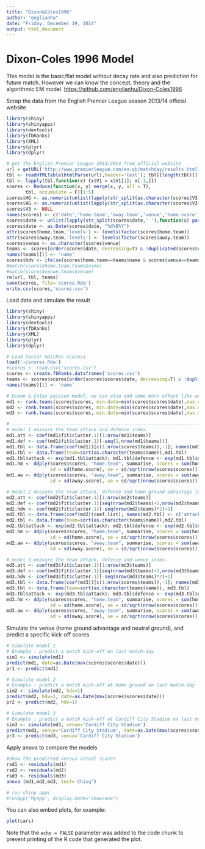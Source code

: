 ```yaml
---
title: "Dixon&Coles1996"
author: "englianhu"
date: "Friday, December 19, 2014"
output: html_document
---
```

# Dixon-Coles 1996 Model

This model is the basic/flat model without decay rate and also prediction for future match. However we can know the concept, theory and the algorithmic EM model. <https://github.com/englianhu/Dixon-Coles1996>

Scrap the data from the English Premier League season 2013/14 official website
```r
library(shiny)
library(shinyapps)
library(devtools)
library(fbRanks)
library(XML)
library(plyr)
library(dplyr)

# get the English Premier League 2013/2014 from official website
url = getURL('http://www.premierleague.com/en-gb/matchday/results.html?paramClubId=ALL&paramComp_8=true&paramSeason=2013-2014&view=.scoresSeason')
tbl <- readHTMLTable(htmlParse(url),header='text'); tbl[[length(tbl)]] <- NULL
tbl <- lapply(tbl,function(x) {x$V1 = x$V1[1]; x[-1,]})
scores <- Reduce(function(x, y) merge(x, y, all = T), 
       tbl, accumulate = F)[1:5]
scores$HG <- as.numeric(unlist(lapply(str_split(as.character(scores$V3),'-'),function(x) x[1])))
scores$AG <- as.numeric(unlist(lapply(str_split(as.character(scores$V3),'-'),function(x) x[2])))
scores$V3 <- NULL
names(scores) <- c('date','home.team','away.team','venue','home.score','away.score')
scores$date <- unlist(lapply(str_split(scores$date,' '),function(x) paste(x[-1],collapse='')))
scores$date <- as.Date(scores$date, "%d%B%Y")
attr(scores$home.team,'levels') <- levels(factor(scores$home.team))
attr(scores$away.team,'levels') <- levels(factor(scores$away.team))
scores$venue <- as.character(scores$venue)
teams <- scores[order(scores$date, decreasing=T) & !duplicated(scores$venue),][c('home.team','venue')]
names(teams)[1] <- 'name'
scores$hdv <- ifelse(scores$home.team==teams$name & scores$venue==teams$venue, 1, 0) # scoresa error:only 33 matches home ground among 380 matches
#match(scores$home.team,teams$name)
#match(scores$venue,teams$venue)
rm(url, tbl, teams)
save(scores, file='scores.Rda')
write.csv(scores,'scores.csv')
```

Load data and simulate the result
```r
library(shiny)
library(shinyapps)
library(devtools)
library(fbRanks)
library(XML)
library(plyr)
library(dplyr)

# Load soccer matches scoresa
load('~/scores.Rda')
#scores <- read.csv('scores.csv')
scores <- create.fbRanks.dataframes('scores.csv')
teams <- scores$scores[order(scores$scores$date, decreasing=T) & !duplicated(scores$scores$venue),][c('home.team','venue')]
names(teams)[1] <- 'name'

# Dixon & Coles poisson model, we can also add some more effect like weather, pitch condition, home ground advantages etc.
md1 <- rank.teams(scores$scores, min.date=min(scores$scores$date),max.date=max(scores$scores$date), silent=T) #without other effects
md2 <- rank.teams(scores$scores, min.date=min(scores$scores$date),max.date=max(scores$scores$date), silent=T) #with home team advantage
md3 <- rank.teams(scores$scores, min.date=min(scores$scores$date),max.date=max(scores$scores$date), silent=T, add='venue') #with venue effects

# -------------------------------------------------------------------------------
# model 1 measure the team attack and defence index.
md1.att <- coef(md1$fit$cluster.1)[1:nrow(md1$teams)]
md1.def <- coef(md1$fit$cluster.1)[-seq(1,nrow(md1$teams))]
md1.tbl <- data.frame(coef(md1))[c(1:nrow(scores$teams)),-1]; names(md1.tbl) <- c('attack','defence')
md1.tbl <- data.frame(team=sort(as.character(teams$name)),md1.tbl)
md1.tbl$attack <- exp(md1.tbl$attack); md1.tbl$defence <- exp(md1.tbl$defence); row.names(md1.tbl) <- NULL
md1.hm <- ddply(scores$scores, "home.team", summarise, scores = sum(home.score), mean = mean(home.score),
                sd = sd(home.score), se = sd/sqrt(nrow(scores$scores)))
md1.aw <- ddply(scores$scores, "away.team", summarise, scores = sum(away.score), mean  = mean(away.score),
                sd = sd(away.score), se = sd/sqrt(nrow(scores$scores)))

# model 2 measure the team attack, defence and home ground advantage index.
md2.att <- coef(md2$fit$cluster.1)[1:nrow(md2$teams)]
md2.def <- coef(md2$fit$cluster.1)[seq(nrow(md2$teams)+2,nrow(md2$teams)*2)-1]
md2.hdv <- coef(md2$fit$cluster.1)[-seq(nrow(md2$teams)*2)+1]
md2.tbl <- data.frame(coef(md2)$coef.list); names(md2.tbl) <- c('attack','defence','hdv')
md2.tbl <- data.frame(team=sort(as.character(teams$name)),md2.tbl)
md2.tbl$attack <- exp(md2.tbl$attack); md2.tbl$defence <- exp(md2.tbl$defence); row.names(md2.tbl) <- NULL
md2.hm <- ddply(scores$scores, "home.team", summarise, scores = sum(home.score), mean = mean(home.score),
                sd = sd(home.score), se = sd/sqrt(nrow(scores$scores)))
md2.aw <- ddply(scores$scores, "away.team", summarise, scores = sum(away.score), mean  = mean(away.score),
                sd = sd(away.score), se = sd/sqrt(nrow(scores$scores)))

# model 3 measure the team attack, defence and venue index.
md3.att <- coef(md3$fit$cluster.1)[1:nrow(md3$teams)]
md3.def <- coef(md3$fit$cluster.1)[seq(nrow(md3$teams)+2,nrow(md3$teams)*2)-1]
md3.hdv <- coef(md3$fit$cluster.1)[-seq(nrow(md3$teams)*2)+1]
md3.tbl <- data.frame(coef(md3))[c(1:nrow(scores$teams)),-1]; names(md3.tbl) <- c('attack','defence')
md3.tbl <- data.frame(team=sort(as.character(teams$name)), md3.tbl)
md3.tbl$attack <- exp(md3.tbl$attack); md3.tbl$defence <- exp(md3.tbl$defence); row.names(md3.tbl) <- NULL
md3.hm <- ddply(scores$scores, "home.team", summarise, scores = sum(home.score), mean = mean(home.score),
                sd = sd(home.score), se = sd/sqrt(nrow(scores$scores)))
md3.aw <- ddply(scores$scores, "away.team", summarise, scores = sum(away.score), mean  = mean(away.score),
                sd = sd(away.score), se = sd/sqrt(nrow(scores$scores)))
```

Simulate the venue (home ground advantage and neutral ground), and predict a specific kick-off scores
```r
# Simulate model 1
# Example : predict a match kick-off on last match-day
sim1 <- simulate(md1)
predict(md1, date=as.Date(max(scores$scores$date)))
pr1 <- predict(md1)

# Simulate model 2
# Example : predict a match kick-off at home ground on last match-day
sim2 <- simulate(md2, hdv=1)
predict(md2, hdv=1, date=as.Date(max(scores$scores$date)))
pr2 <- predict(md2, hdv=1)

# Simulate model 3
# Example : predict a match kick-off at Cardiff City Stadium on last match-day
sim3 <- simulate(md3, venue='Cardiff City Stadium')
predict(md3, venue='Cardiff City Stadium', date=as.Date(max(scores$scores$date)))
pr3 <- predict(md3, venue='Cardiff City Stadium')
```

Apply anova to compare the models
```r
#Show the predicted versus actual scores
rsd1 <- residuals(md1)
rsd2 <- residuals(md2)
rsd3 <- residuals(md3)
anova (md1,md2,md3, test='Chisq')

# run shiny apps
#runApp('Myapp', display.mode="showcase")

```

You can also embed plots, for example:

```r
plot(cars)
```

Note that the `echo = FALSE` parameter was added to the code chunk to prevent printing of the R code that generated the plot.
